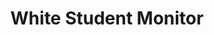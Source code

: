 ---
title: "White Student Monitor"
meta_title: "White Student Monitor craft"
description: "Craft de White Student Monitor"
rank: "a"
draft: false
name: "White Student Monitor"
recipe_img: "https://wiki.pokexgames.com/images/b/bc/White_Student_Monitor.png"
level: 92
craft_time: 345600
result: 1
value_npc: 1
ingredients:
  - name: "Steel Wing"
    quantity: 400
    item_img: "https://wiki.pokexgames.com/images/e/e5/Steel_Wing.png"
    value_npc: 1
  - name: "Giant Piece of Fur"
    quantity: 100
    item_img: "https://wiki.pokexgames.com/images/a/a8/Giant_Piece_Of_Fur.png"
    value_npc: 1
  - name: "Cloud"
    quantity: 200
    item_img: "https://wiki.pokexgames.com/images/d/d2/Cloud.png"
    value_npc: 1
  - name: "Strong Nature Energy"
    quantity: 8
    item_img: "https://wiki.pokexgames.com/images/5/5f/Strong_Nature_Energy.png"
    value_npc: 1
---